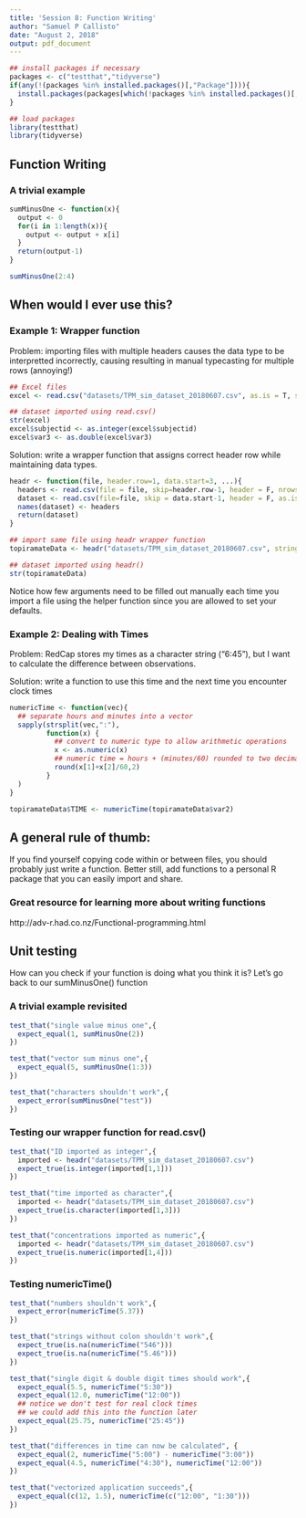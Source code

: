 ```yaml
---
title: 'Session 8: Function Writing'
author: "Samuel P Callisto"
date: "August 2, 2018"
output: pdf_document
---
```


\tableofcontents
\newpage

```r
## install packages if necessary
packages <- c("testthat","tidyverse")
if(any(!(packages %in% installed.packages()[,"Package"]))){
  install.packages(packages[which(!packages %in% installed.packages()[,"Package"])])
}
```
```r
## load packages
library(testthat)
library(tidyverse)
```


## Function Writing

### A trivial example
```r
sumMinusOne <- function(x){
  output <- 0
  for(i in 1:length(x)){
    output <- output + x[i]
  }
  return(output-1)
}

sumMinusOne(2:4)
```

## When would I ever use this?

### Example 1: Wrapper function
Problem: importing files with multiple headers causes the data type to be interpretted incorrectly, causing resulting in manual typecasting for multiple rows (annoying!)
```r
## Excel files
excel <- read.csv("datasets/TPM_sim_dataset_20180607.csv", as.is = T, stringsAsFactors = T, header = T)

## dataset imported using read.csv()
str(excel)
excel$subjectid <- as.integer(excel$subjectid)
excel$var3 <- as.double(excel$var3)
```
Solution: write a wrapper function that assigns correct header row while maintaining data types.
```r
headr <- function(file, header.row=1, data.start=3, ...){
  headers <- read.csv(file = file, skip=header.row-1, header = F, nrows = 1, as.is = T)
  dataset <- read.csv(file=file, skip = data.start-1, header = F, as.is=T, ...)
  names(dataset) <- headers
  return(dataset)
}

## import same file using headr wrapper function
topiramateData <- headr("datasets/TPM_sim_dataset_20180607.csv", stringsAsFactors= T)

## dataset imported using headr()
str(topiramateData)
```
Notice how few arguments need to be filled out manually each time you import a file using the helper function since you are allowed to set your defaults.

### Example 2: Dealing with Times
Problem: RedCap stores my times as a character string ("6:45"), but I want to calculate the difference between observations.

Solution: write a function to use this time and the next time you encounter clock times
```r
numericTime <- function(vec){
  ## separate hours and minutes into a vector
  sapply(strsplit(vec,":"),
         function(x) {
           ## convert to numeric type to allow arithmetic operations
           x <- as.numeric(x)
           ## numeric time = hours + (minutes/60) rounded to two decimals
           round(x[1]+x[2]/60,2)
         }
  )
}

topiramateData$TIME <- numericTime(topiramateData$var2)
```

## A general rule of thumb:
If you find yourself copying code within or between files, you should probably just write a function. Better still, add functions to a personal R package that you can easily import and share.

### Great resource for learning more about writing functions
http://adv-r.had.co.nz/Functional-programming.html

\newpage

## Unit testing
How can you check if your function is doing what you think it is? Let's go back to our sumMinusOne() function

### A trivial example revisited
```r
test_that("single value minus one",{
  expect_equal(1, sumMinusOne(2))
})

test_that("vector sum minus one",{
  expect_equal(5, sumMinusOne(1:3))
})

test_that("characters shouldn't work",{
  expect_error(sumMinusOne("test"))
})
```

### Testing our wrapper function for read.csv()
```r
test_that("ID imported as integer",{
  imported <- headr("datasets/TPM_sim_dataset_20180607.csv")
  expect_true(is.integer(imported[1,1]))
})

test_that("time imported as character",{
  imported <- headr("datasets/TPM_sim_dataset_20180607.csv")
  expect_true(is.character(imported[1,3]))
})

test_that("concentrations imported as numeric",{
  imported <- headr("datasets/TPM_sim_dataset_20180607.csv")
  expect_true(is.numeric(imported[1,4]))
})
```

### Testing numericTime()
```r
test_that("numbers shouldn't work",{
  expect_error(numericTime(5.37))
})

test_that("strings without colon shouldn't work",{
  expect_true(is.na(numericTime("546")))
  expect_true(is.na(numericTime("5.46")))
})

test_that("single digit & double digit times should work",{
  expect_equal(5.5, numericTime("5:30"))
  expect_equal(12.0, numericTime("12:00"))
  ## notice we don't test for real clock times
  ## we could add this into the function later
  expect_equal(25.75, numericTime("25:45"))
})

test_that("differences in time can now be calculated", {
  expect_equal(2, numericTime("5:00") - numericTime("3:00"))
  expect_equal(4.5, numericTime("4:30"), numericTime("12:00"))
})

test_that("vectorized application succeeds",{
  expect_equal(c(12, 1.5), numericTime(c("12:00", "1:30")))
})
```

